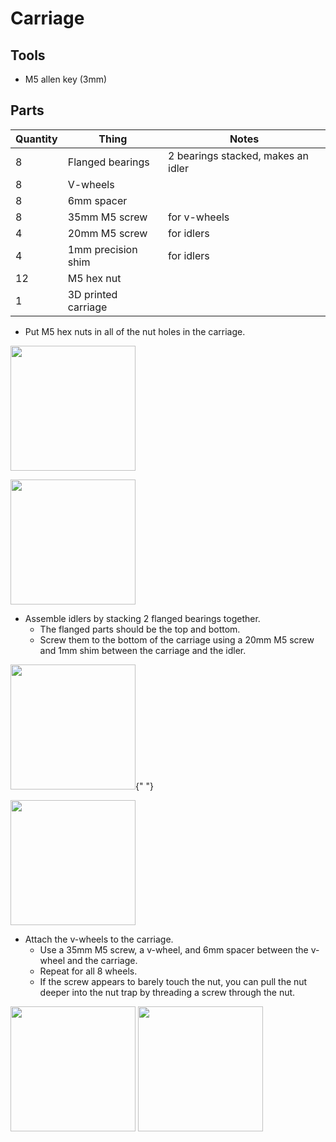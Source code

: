 # Carriage

## Tools

- M5 allen key (3mm)

## Parts

| Quantity | Thing               | Notes                              |
| -------- | ------------------- | ---------------------------------- |
| 8        | Flanged bearings    | 2 bearings stacked, makes an idler |
| 8        | V-wheels            |                                    |
| 8        | 6mm spacer          |                                    |
| 8        | 35mm M5 screw       | for v-wheels                       |
| 4        | 20mm M5 screw       | for idlers                         |
| 4        | 1mm precision shim  | for idlers                         |
| 12       | M5 hex nut          |                                    |
| 1        | 3D printed carriage |                                    |

- Put M5 hex nuts in all of the nut holes in the carriage.

<img
  src="https://user-images.githubusercontent.com/72365100/234363170-4ead0521-bb16-4796-bd1b-4e006f917602.JPG"
  width="200"
/>

<img
  src="https://user-images.githubusercontent.com/72365100/234363174-666faea8-b479-4f77-b7fe-8d49b964c74f.JPG"
  width="200"
/>

- Assemble idlers by stacking 2 flanged bearings together.
  - The flanged parts should be the top and bottom.
  - Screw them to the bottom of the carriage using a 20mm M5 screw and 1mm shim between the carriage and the idler.

<img
  src="https://user-images.githubusercontent.com/72365100/234363972-a0a3c322-8e71-47a4-a7cb-5f4a7fcf7508.JPG"
  width="200"
/>{" "}

<img
  src="https://user-images.githubusercontent.com/72365100/234364196-861787f1-bf1c-4c5b-84fe-e2e836f52a3a.JPG"
  width="200"
/>

- Attach the v-wheels to the carriage.
  - Use a 35mm M5 screw, a v-wheel, and 6mm spacer between the v-wheel and the carriage.
  - Repeat for all 8 wheels.
  - If the screw appears to barely touch the nut, you can pull the nut deeper into the nut trap by threading a screw through the nut.

<img
  src="https://user-images.githubusercontent.com/72365100/234364176-accf515e-f831-4d34-a10d-80a9029d5f01.JPG"
  width="200"
/>
<img
  src="https://user-images.githubusercontent.com/72365100/234364183-4ef1a041-c6fa-4a20-9e0e-cfca15186d01.JPG"
  width="200"
/>
